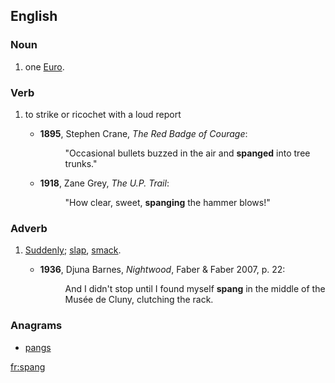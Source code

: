 ==English==

===Noun===
{{en-noun}}
# {{British|slang}} one [[Euro]].

===Verb===
{{en-verb}}

# {{context|of a flying object such as a bullet}} to strike or ricochet with a loud report 
#* '''1895''', Stephen Crane, ''The Red Badge of Courage'':
#*:"Occasional bullets buzzed in the air and '''spanged''' into tree trunks."
#* '''1918''', Zane Grey, ''The U.P. Trail'':
#*:"How clear, sweet, '''spanging''' the hammer blows!"

===Adverb===
{{en-adv|-}}

# {{dated}} [[suddenly|Suddenly]]; [[slap]], [[smack]].
#* '''1936''', Djuna Barnes, ''Nightwood'', Faber & Faber 2007, p. 22:
#*: And I didn't stop until I found myself '''spang''' in the middle of the Musée de Cluny, clutching the rack.

===Anagrams===
* [[pangs#English|pangs]]

[[fr:spang]]